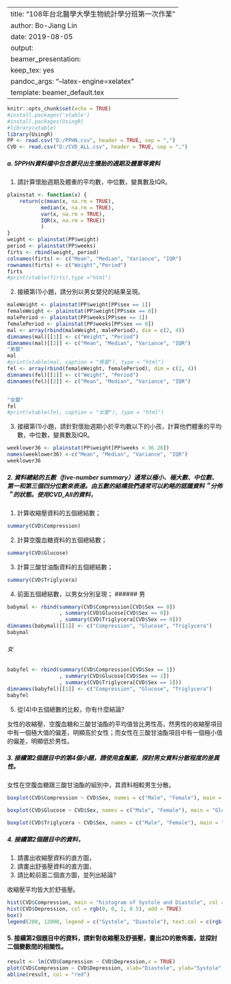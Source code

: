 ﻿---
title: "108年台北醫學大學生物統計學分班第一次作業"
author: Bo-Jiang Lin
date: 2019-08-05
output:   
    beamer_presentation: 
    keep_tex: yes
    pandoc_args: "--latex-engine=xelatex"
    template: beamer_default.tex
---

```r
knitr::opts_chunk$set(echo = TRUE)
#install.packages('xtable')
#install.packages(UsingR)
#library(xtable)
library(UsingR)
PP <- read.csv("D:/PPHN.csv", header = TRUE, sep = ",")
CVD <- read.csv("D:/CVD_ALL.csv", header = TRUE, sep = ",")
```
##### a. 5PPHN資料檔中包含嬰兒出生懷胎的週期及體重等資料

1. 請計算懷胎週期及體重的平均數，中位數，變異數及IQR。

```r
plainstat <- function(x) {
    return(c(mean(x, na.rm = TRUE),
           median(x, na.rm = TRUE),
           var(x, na.rm = TRUE),
           IQR(x, na.rm = TRUE))
           )
}
weight <- plainstat(PP$weight)
period <- plainstat(PP$weeks)
firts <- rbind(weight, period)
colnames(firts) <- c("Mean", "Median", "Variance", "IQR")
rownames(firts) <- c("Weight","Period")
firts
#print(xtable(firts),type ="html")
```

2. 接續第(1)小題，請分別以男女嬰兒的結果呈現。

```r
maleWeight <- plainstat(PP$weight[PP$sex == 1])
femaleWeight <- plainstat(PP$weight[PP$sex == 0])
malePeriod <- plainstat(PP$weeks[PP$sex == 1])
femalePeriod <- plainstat(PP$weeks[PP$sex == 0])
mal <- array(rbind(maleWeight, malePeriod), dim = c(2, 4))
dimnames(mal)[[1]] <- c("Weight", "Period")
dimnames(mal)[[2]] <- c("Mean", "Median", "Variance", "IQR")
"男嬰"
mal
#print(xtable(mal, caption = "男嬰"), type = "html")
fel <- array(rbind(femaleWeight, femalePeriod), dim = c(2, 4))
dimnames(fel)[[1]] <- c("Weight", "Period")
dimnames(fel)[[2]] <- c("Mean", "Median", "Variance", "IQR")


"女嬰"
fel
#print(xtable(fel, caption = "女嬰"), type = "html")
```
3. 接續第(1)小題，請針對懷胎週期小於平均數以下的小孩，計算他們體重的平均數，中位數，變異數及IQR。

```r
weeklower36 <- plainstat(PP$weight[PP$weeks < 36.26])
names(weeklower36) <-c("Mean", "Median", "Variance", "IQR")
weeklower36
```

##### 2. 資料總結的五數（five-number summary）通常以極小、極大數、中位數、第一和第三個四分位數來表達。由五數的結構我們通常可以約略的認識資料＂分佈＂的狀態。使用CVD_All的資料，

1. 計算收縮壓資料的五個總結數； 

```r
summary(CVD$Compression)
```

2. 計算空腹血糖資料的五個總結數；

```r
summary(CVD$Glucose)
```

3. 計算三酸甘油酯資料的五個總結數；

```r
summary(CVD$Triglycera)
```
4. 前面五個總結數，以男女分別呈現；
###### 男
```r
babymal <- rbind(summary(CVD$Compression[CVD$Sex == 0])
                 , summary(CVD$Glucose[CVD$Sex == 0])
                 , summary(CVD$Triglycera[CVD$Sex == 0]))
dimnames(babymal)[[1]] <- c("Compression", "Glucose", "Triglycera")
babymal
```
###### 女

```r
babyfel <- rbind(summary(CVD$Compression[CVD$Sex == 1])
                 , summary(CVD$Glucose[CVD$Sex == 1])
                 , summary(CVD$Triglycera[CVD$Sex == 1]))
dimnames(babyfel)[[1]] <- c("Compression", "Glucose", "Triglycera")
babyfel
```
5. 從(4)中五個總數的比較，你有什麼結論?

女性的收縮壓、空腹血糖和三酸甘油酯的平均值皆比男性高，然男性的收縮壓項目中有一個極大值的偏差，明顯高於女性；而女性在三酸甘油酯項目中有一個極小值的偏差，明顯低於男性。

##### 3. 接續第2個題目中的第4個小題，請使用盒鬚圖，探討男女資料分散程度的差異性。
女性在空腹血糖跟三酸甘油酯的組別中，其資料相較男生分散。

```r
boxplot(CVD$Compression ~ CVD$Sex, names = c("Male", "Female"), main = "Compression")
```

```r
boxplot(CVD$Glucose ~ CVD$Sex, names = c("Male", "Female"), main = "Glucose")
```

```r
boxplot(CVD$Triglycera ~ CVD$Sex, names = c("Male", "Female"), main = "Tryglyceride")
```


##### 4. 接續第2個題目中的資料，
1. 請畫出收縮壓資料的直方圖，
2. 請畫出舒張壓資料的直方圖，
3. 請比較前面二個直方圖，並列出結論?

收縮壓平均皆大於舒張壓。

```r
hist(CVD$Compression, main = "histogram of Systole and Diastole", col = rgb(1, 0, 0, 0.5), xlim=c(0,250),xlab="Pressure(cm-Hg)")
hist(CVD$Depression, col = rgb(0, 0, 1, 0.5), add = TRUE)
box()
legend(200, 12000, legend = c("Systole", "Diastole"), text.col = c(rgb(1, 0, 0, 0.5), rgb(0, 0, 1, 0.5)), pch = c(22, 22), pt.bg = c(rgb(1, 0, 0, 0.5), rgb(0, 0, 1, 0.5)))
```

#### 5. 接續第2個題目中的資料，請針對收縮壓及舒張壓，畫出2D的散佈圖，並探討二個變數間的相關性。

```r
result <- lm(CVD$Compression ~ CVD$Depression,x = TRUE)
plot(CVD$Compression ~ CVD$Depression, xlab="Diastole", ylab="Systole",main = sprintf("Systole = %f * Diastole + %f", result$coefficients[1], result$coefficients[2]))
abline(result, col = "red")
```

